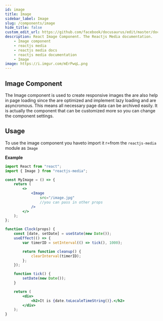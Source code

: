 ```yaml
---
id: image
title: Image
sidebar_label: Image
slug: /components/image
hide_title: false
custom_edit_url: https://github.com/facebook/docusaurus/edit/master/docs/api-doc-markdown.md
description: React Image Component. The Reactjs Media documentation.
    - Image component
    - reactjs media
    - reactjs media docs
    - reactjs media documentation
    - Image
image: https://i.imgur.com/mErPwqL.png
---
```


## Image Component

The Image component is used to create responsive images the are also help in page loading since the are optimized and implement lazy loading and are asyncromous. This means all necessary page data can be archived easily.
It is actually the component that can be customized more so you can change the component settings.

## Usage

To use the image component you haveto import it r=from the `reactjs-media` module as `Image`

**Example**

```jsx live
import React from "react";
import { Image } from "reactjs-media";

const MyImage = () => {
	return (
		<>
			<Image
				src="/image.jpg"
				//you can pass in other props
			/>
		</>
	);
};
```

```jsx live
function Clock(props) {
	const [date, setDate] = useState(new Date());
	useEffect(() => {
		var timerID = setInterval(() => tick(), 1000);

		return function cleanup() {
			clearInterval(timerID);
		};
	});

	function tick() {
		setDate(new Date());
	}

	return (
		<div>
			<h2>It is {date.toLocaleTimeString()}.</h2>
		</div>
	);
}
```
